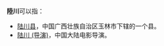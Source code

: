 '''陸川'''可以指：
*[[陆川县|陆川县]]，中国广西壮族自治区玉林市下辖的一个县。 
*[[陆川_(导演)|陆川 (导演)]]，中国大陆电影导演。
{{disambig|Cat=二字中國相關消歧義}}
